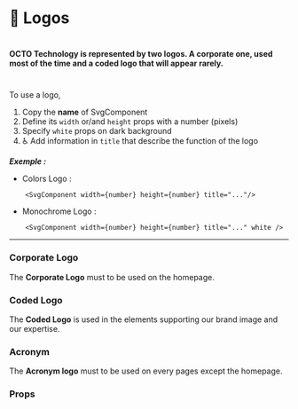 


<Meta title="⚛️Atoms|💎 Logos" />

# 💎 Logos

#

#

#### OCTO Technology is represented by two logos. A corporate one, used most of the time and a coded logo that will appear rarely.

#

To use a logo,

1. Copy the **name** of SvgComponent
2. Define its `width` or/and `height` props with a number (pixels)
3. Specify `white` props on dark background
4. ♿ Add information in `title` that describe the function of the logo

**_Exemple :_**

- Colors Logo :

```
    <SvgComponent width={number} height={number} title="..."/>

```

- Monochrome Logo :

```
    <SvgComponent width={number} height={number} title="..." white />
```

---

### Corporate Logo

The **Corporate Logo** must to be used on the homepage.

<Preview>
  <Story name="Corporate Logo">
    <div>
      <Corporate width={25} height={125} />
      <Corporate className="background" width={125} height={125} white />
    </div>
  </Story>
</Preview>

### Coded Logo

The **Coded Logo** is used in the elements supporting our brand image and our expertise.

<Preview>
  <Story name="Coded Logo">
    <div>
      <Coded width={125} height={125} />
      <Coded className="background" width={125} height={125} white />
    </div>
  </Story>
</Preview>

### Acronym

The **Acronym logo** must to be used on every pages except the homepage.

<Preview>
  <Story name="Acronym">
    <div>
      <Acronym width={100} height={100} color="primary"/>
      <Acronym width={100} height={100} color="secondary"/>
      <Acronym width={100} height={100} color="twotone"/>
      <Acronym className="background" width={100} height={100} color="white" />
    </div>
  </Story>
</Preview>

### Props

<Props of={Acronym} />
